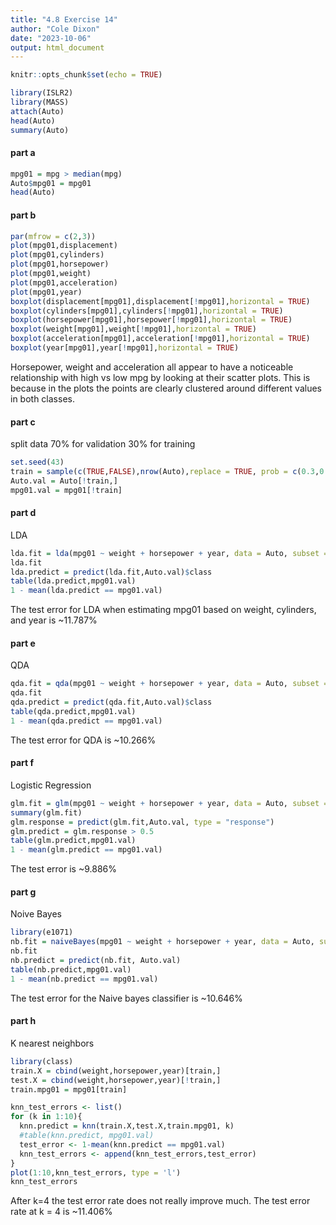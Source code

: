 ```yaml
---
title: "4.8 Exercise 14"
author: "Cole Dixon"
date: "2023-10-06"
output: html_document
---
```


```r
knitr::opts_chunk$set(echo = TRUE)
```

```r
library(ISLR2)
library(MASS)
attach(Auto)
head(Auto)
summary(Auto)
```
#### part a

```r
mpg01 = mpg > median(mpg)
Auto$mpg01 = mpg01
head(Auto)
```

#### part b
```r
par(mfrow = c(2,3))
plot(mpg01,displacement)
plot(mpg01,cylinders)
plot(mpg01,horsepower)
plot(mpg01,weight)
plot(mpg01,acceleration)
plot(mpg01,year)
boxplot(displacement[mpg01],displacement[!mpg01],horizontal = TRUE)
boxplot(cylinders[mpg01],cylinders[!mpg01],horizontal = TRUE)
boxplot(horsepower[mpg01],horsepower[!mpg01],horizontal = TRUE)
boxplot(weight[mpg01],weight[!mpg01],horizontal = TRUE)
boxplot(acceleration[mpg01],acceleration[!mpg01],horizontal = TRUE)
boxplot(year[mpg01],year[!mpg01],horizontal = TRUE)
```
Horsepower, weight and acceleration all appear to have a noticeable relationship with high vs low mpg by looking at their scatter plots. This is because in the plots the points are clearly clustered around different values in both classes.

#### part c

split data 70% for validation 30% for training
```r
set.seed(43)
train = sample(c(TRUE,FALSE),nrow(Auto),replace = TRUE, prob = c(0.3,0.7))
Auto.val = Auto[!train,]
mpg01.val = mpg01[!train]
```


#### part d
LDA
```r
lda.fit = lda(mpg01 ~ weight + horsepower + year, data = Auto, subset = train)
lda.fit
lda.predict = predict(lda.fit,Auto.val)$class
table(lda.predict,mpg01.val)
1 - mean(lda.predict == mpg01.val)
```
The test error for LDA when estimating mpg01 based on weight, cylinders, and year is ~11.787%

#### part e
QDA

```r
qda.fit = qda(mpg01 ~ weight + horsepower + year, data = Auto, subset = train)
qda.fit
qda.predict = predict(qda.fit,Auto.val)$class
table(qda.predict,mpg01.val)
1 - mean(qda.predict == mpg01.val)
```

The test error for QDA is ~10.266%

#### part f
Logistic Regression

```r
glm.fit = glm(mpg01 ~ weight + horsepower + year, data = Auto, subset = train, family = binomial)
summary(glm.fit)
glm.response = predict(glm.fit,Auto.val, type = "response")
glm.predict = glm.response > 0.5
table(glm.predict,mpg01.val)
1 - mean(glm.predict == mpg01.val)
```

The test error is ~9.886%

#### part g

Noive Bayes
```r
library(e1071)
nb.fit = naiveBayes(mpg01 ~ weight + horsepower + year, data = Auto, subset = train)
nb.fit
nb.predict = predict(nb.fit, Auto.val)
table(nb.predict,mpg01.val)
1 - mean(nb.predict == mpg01.val)
```

The test error for the Naive bayes classifier is ~10.646%

#### part h

K nearest neighbors

```r
library(class)
train.X = cbind(weight,horsepower,year)[train,]
test.X = cbind(weight,horsepower,year)[!train,]
train.mpg01 = mpg01[train]

knn_test_errors <- list()
for (k in 1:10){
  knn.predict = knn(train.X,test.X,train.mpg01, k)
  #table(knn.predict, mpg01.val)
  test_error <- 1-mean(knn.predict == mpg01.val)
  knn_test_errors <- append(knn_test_errors,test_error)
}
plot(1:10,knn_test_errors, type = 'l')
knn_test_errors
```
After k=4 the test error rate does not really improve much. The test error rate at k = 4 is ~11.406%
